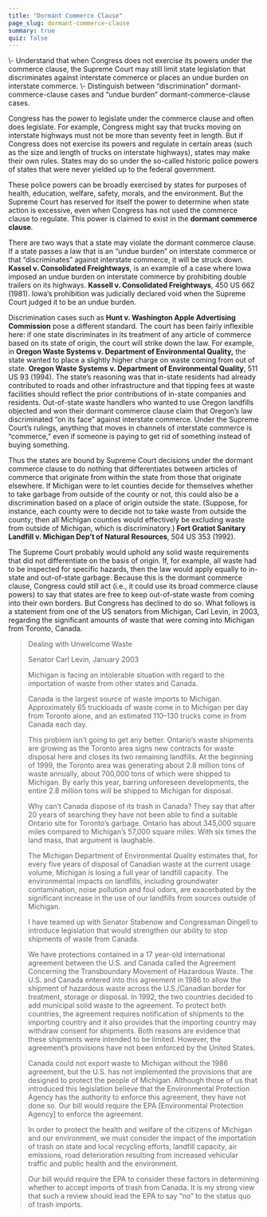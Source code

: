 ```yaml
---
title: "Dormant Commerce Clause"
page_slug: dormant-commerce-clause
summary: true
quiz: false
---
```

<div className="content-chunk" data-subsection-id = "Learning-Objectives-54t">
<Info title="LEARNING OBJECTIVES">\- Understand that when Congress does not exercise its powers under the commerce clause, the Supreme Court may still limit state legislation that discriminates against interstate commerce or places an undue burden on interstate commerce.  
\- Distinguish between “discrimination” dormant-commerce-clause cases and “undue burden” dormant-commerce-clause cases.</Info>

Congress has the power to legislate under the commerce clause and often does legislate. For example, Congress might say that trucks moving on interstate highways must not be more than seventy feet in length. But if Congress does not exercise its powers and regulate in certain areas (such as the size and length of trucks on interstate highways), states may make their own rules. States may do so under the so-called historic police powers of states that were never yielded up to the federal government. 

These police powers can be broadly exercised by states for purposes of health, education, welfare, safety, morals, and the environment. But the Supreme Court has reserved for itself the power to determine when state action is excessive, even when Congress has not used the commerce clause to regulate. This power is claimed to exist in the **dormant commerce clause**. 

There are two ways that a state may violate the dormant commerce clause. If a state passes a law that is an “undue burden” on interstate commerce or that “discriminates” against interstate commerce, it will be struck down. __Kassel v. Consolidated Freightways__, is an example of a case where Iowa imposed an undue burden on interstate commerce by prohibiting double trailers on its highways. __Kassell v. Consolidated Freightways__, 450 US 662 (1981). Iowa’s prohibition was judicially declared void when the Supreme Court judged it to be an undue burden.

Discrimination cases such as __Hunt v. Washington Apple Advertising Commission__ pose a different standard. The court has been fairly inflexible here: if one state discriminates in its treatment of any article of commerce based on its state of origin, the court will strike down the law. For example, in __Oregon Waste Systems v. Department of Environmental Quality,__ the state wanted to place a slightly higher charge on waste coming from out of state. __Oregon Waste Systems v. Department of Environmental Quality__, 511 US 93 (1994). The state’s reasoning was that in-state residents had already contributed to roads and other infrastructure and that tipping fees at waste facilities should reflect the prior contributions of in-state companies and residents. Out-of-state waste handlers who wanted to use Oregon landfills objected and won their dormant commerce clause claim that Oregon’s law discriminated “on its face” against interstate commerce. Under the Supreme Court’s rulings, anything that moves in channels of interstate commerce is “commerce,” even if someone is paying to get rid of something instead of buying something.

Thus the states are bound by Supreme Court decisions under the dormant commerce clause to do nothing that differentiates between articles of commerce that originate from within the state from those that originate elsewhere. If Michigan were to let counties decide for themselves whether to take garbage from outside of the county or not, this could also be a discrimination based on a place of origin outside the state. (Suppose, for instance, each county were to decide not to take waste from outside the county; then all Michigan counties would effectively be excluding waste from outside of Michigan, which is discriminatory.) __Fort Gratiot Sanitary Landfill v. Michigan Dep’t of Natural Resources__, 504 US 353 (1992).

The Supreme Court probably would uphold any solid waste requirements that did not differentiate on the basis of origin. If, for example, all waste had to be inspected for specific hazards, then the law would apply equally to in-state and out-of-state garbage. Because this is the dormant commerce clause, Congress could still act (i.e., it could use its broad commerce clause powers) to say that states are free to keep out-of-state waste from coming into their own borders. But Congress has declined to do so. What follows is a statement from one of the US senators from Michigan, Carl Levin, in 2003, regarding the significant amounts of waste that were coming into Michigan from Toronto, Canada.

<Blockquote>

Dealing with Unwelcome Waste

Senator Carl Levin, January 2003

Michigan is facing an intolerable situation with regard to the importation of waste from other states and Canada.

Canada is the largest source of waste imports to Michigan. Approximately 65 truckloads of waste come in to Michigan per day from Toronto alone, and an estimated 110–130 trucks come in from Canada each day.

This problem isn’t going to get any better. Ontario’s waste shipments are growing as the Toronto area signs new contracts for waste disposal here and closes its two remaining landfills. At the beginning of 1999, the Toronto area was generating about 2.8 million tons of waste annually, about 700,000 tons of which were shipped to Michigan. By early this year, barring unforeseen developments, the entire 2.8 million tons will be shipped to Michigan for disposal.

Why can’t Canada dispose of its trash in Canada? They say that after 20 years of searching they have not been able to find a suitable Ontario site for Toronto’s garbage. Ontario has about 345,000 square miles compared to Michigan’s 57,000 square miles. With six times the land mass, that argument is laughable.

The Michigan Department of Environmental Quality estimates that, for every five years of disposal of Canadian waste at the current usage volume, Michigan is losing a full year of landfill capacity. The environmental impacts on landfills, including groundwater contamination, noise pollution and foul odors, are exacerbated by the significant increase in the use of our landfills from sources outside of Michigan.

I have teamed up with Senator Stabenow and Congressman Dingell to introduce legislation that would strengthen our ability to stop shipments of waste from Canada.

We have protections contained in a 17 year-old international agreement between the U.S. and Canada called the Agreement Concerning the Transboundary Movement of Hazardous Waste. The U.S. and Canada entered into this agreement in 1986 to allow the shipment of hazardous waste across the U.S./Canadian border for treatment, storage or disposal. In 1992, the two countries decided to add municipal solid waste to the agreement. To protect both countries, the agreement requires notification of shipments to the importing country and it also provides that the importing country may withdraw consent for shipments. Both reasons are evidence that these shipments were intended to be limited. However, the agreement’s provisions have not been enforced by the United States.

Canada could not export waste to Michigan without the 1986 agreement, but the U.S. has not implemented the provisions that are designed to protect the people of Michigan. Although those of us that introduced this legislation believe that the Environmental Protection Agency has the authority to enforce this agreement, they have not done so. Our bill would require the EPA \[Environmental Protection Agency\] to enforce the agreement.

In order to protect the health and welfare of the citizens of Michigan and our environment, we must consider the impact of the importation of trash on state and local recycling efforts, landfill capacity, air emissions, road deterioration resulting from increased vehicular traffic and public health and the environment.

Our bill would require the EPA to consider these factors in determining whether to accept imports of trash from Canada. It is my strong view that such a review should lead the EPA to say “no” to the status quo of trash imports.

</Blockquote>
</div>
